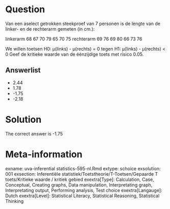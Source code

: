 Question
========

Van een aselect getrokken steekproef van 7 personen is de lengte van de linker- en de rechterarm gemeten (in cm.):

linkerarm 68 67 70 79 65 70 75
rechterarm 69 76 69 80 66 73 76

We willen toetsen
H0: µ(links) - µ(rechts) = 0
tegen
H1: µ(links) - µ(rechts) < 0
Geef de kritieke waarde van de éénzijdige toets met risico 0.05. 

Answerlist
----------
* 2.44
* 1.78
* -1.75
* -2.18

Solution
========

The correct answer is  -1.75 

Meta-information
================
exname: uva-inferential statistics-595-nl.Rmd 
extype: schoice 
exsolution: 001 
exsection: Inferentiële statistiek/Toetstheorie/T-Toetsen/Gepaarde T toets/Kritieke waarde / kritiek gebied
exextra[Type]: Calculation, Case, Conceptual, Creating graphs, Data manipulation, Interpretating graph, Interpretating output, Performing analysis, Test choice 
exextra[Langauge]: Dutch 
exextra[Level]: Statistical Literacy, Statistical Reasoning, Statistical Thinking 

